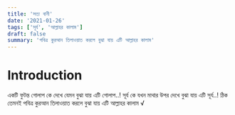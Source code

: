 ```yaml
---
title: 'সত্য বানী'
date: '2021-01-26'
tags: ['সূর্য', 'আল্লাহর কালাম']
draft: false
summary: 'পবিত্র কুরআন তিলাওয়াত করলে বুঝা যায় এটি আল্লাহর কালাম'
---
```


# Introduction

একটি ফুটন্ত গোলাপ কে দেখে যেমন বুঝা যায় এটি গোলাপ..!
সূর্য কে যখন মাথার উপর দেখে বুঝা যায় এটি সূর্য..!
ঠিক তেমনই পবিত্র কুরআন তিলাওয়াত করলে বুঝা যায় এটি আল্লাহর কালাম √
